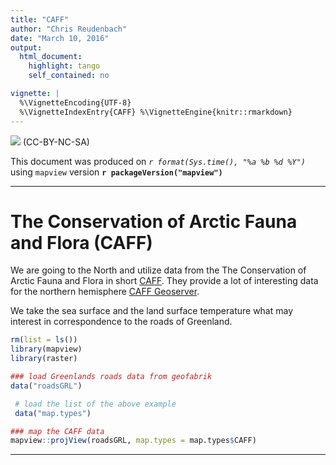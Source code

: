 ```yaml
---
title: "CAFF"
author: "Chris Reudenbach"
date: "March 10, 2016"
output:
  html_document:
    highlight: tango
    self_contained: no

vignette: |
  %\VignetteEncoding{UTF-8} 
  %\VignetteIndexEntry{CAFF} %\VignetteEngine{knitr::rmarkdown}
---
```


![](http://i.creativecommons.org/l/by-nc-sa/3.0/88x31.png) (CC-BY-NC-SA)

This document was produced on _`r format(Sys.time(), "%a %b %d %Y")`_ using `mapview` version **`r packageVersion("mapview")`**

------


#  The Conservation of Arctic Fauna and Flora (CAFF)

We are going to the North and utilize data from the The Conservation of Arctic Fauna and Flora in short [CAFF](http://http://www.caff.is/). They provide a lot of interesting data for the northern hemisphere [CAFF Geoserver](http://dev.caff.is:8080/geoserver/web/).

We take the sea surface and the land surface temperature what may interest in correspondence to the roads of Greenland.




```r

rm(list = ls())
library(mapview)
library(raster)

### load Greenlands roads data from geofabrik
data("roadsGRL")

 # load the list of the above example
 data("map.types")

### map the CAFF data
mapview::projView(roadsGRL, map.types = map.types$CAFF)
```


------
